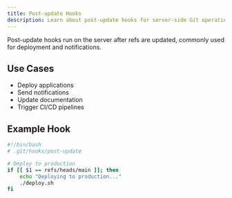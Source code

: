 ```yaml
---
title: Post-update Hooks
description: Learn about post-update hooks for server-side Git operations
---
```

Post-update hooks run on the server after refs are updated, commonly used for deployment and notifications.

## Use Cases

- Deploy applications
- Send notifications
- Update documentation
- Trigger CI/CD pipelines

## Example Hook

```bash
#!/bin/bash
# .git/hooks/post-update

# Deploy to production
if [[ $1 == refs/heads/main ]]; then
    echo "Deploying to production..."
    ./deploy.sh
fi
```
